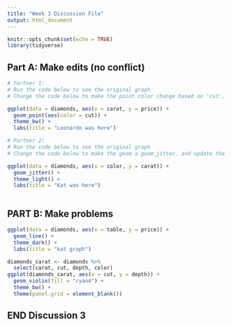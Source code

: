 ```yaml
---
title: "Week 3 Discussion File"
output: html_document
---
```


```r
knitr::opts_chunk$set(echo = TRUE)
library(tidyverse)
```

## Part A: Make edits (no conflict)

```r
# Partner 1: 
# Run the code below to see the original graph
# Change the code below to make the point color change based on 'cut', and update the theme to theme_bw(). Update the title to include your first name. 

ggplot(data = diamonds, aes(x = carat, y = price)) +
  geom_point(aes(color = cut)) +
  theme_bw() +
  labs(title = "Leonardo was here")
```

```r
# Partner 2: 
# Run the code below to see the original graph
# Change the code below to make the geom a geom_jitter, and update the theme to theme_light. Update the title to include your first name. 

ggplot(data = diamonds, aes(x = color, y = carat)) +
  geom_jitter() +
  theme_light() +
  labs(title = "Kat was here")
  
```

## PART B: Make problems

```r
ggplot(data = diamonds, aes(x = table, y = price)) +
  geom_line() +
  theme_dark() +
  labs(title = "kat graph")
```

```r
diamonds_carat <- diamonds %>% 
  select(carat, cut, depth, color)
ggplot(diamonds_carat, aes(x = cut, y = depth)) +
  geom_violin(fill = "cyan4") +
  theme_bw() +
  theme(panel.grid = element_blank())
```

## END Discussion 3
